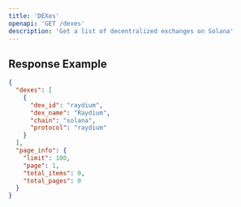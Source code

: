 ```yaml
---
title: 'DEXes'
openapi: 'GET /dexes'
description: 'Get a list of decentralized exchanges on Solana'
---
```


## Response Example

```json
{
  "dexes": [
    {
      "dex_id": "raydium",
      "dex_name": "Raydium",
      "chain": "solana",
      "protocol": "raydium"
    }
  ],
  "page_info": {
    "limit": 100,
    "page": 1,
    "total_items": 0,
    "total_pages": 0
  }
}
```
